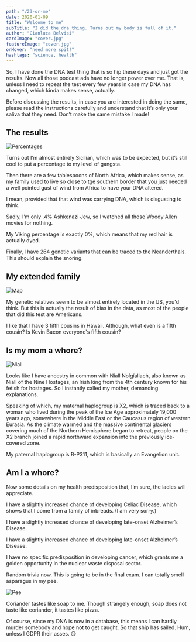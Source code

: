 ```yaml
---
path: "/23-or-me"
date: 2020-01-09
title: "Welcome to me"
subTitle: "I did the dna thing. Turns out my body is full of it."
author: "Gianluca Belvisi"
cardImage: "cover.jpg"
featureImage: "cover.jpg"
onHover: "need more spit!"
hashtags: "science, health"
---
```

So, I have done the DNA test thing that is so hip these days and just got the results. Now all those podcast ads have no longer power over me. That is, unless I need to repeat the test every few years in case my DNA has changed, which kinda makes sense, actually.

Before discussing the results, in case you are interested in doing the same, please read the instructions carefully and understand that it’s only your saliva that they need. Don’t make the same mistake I made!

## The results

![Percentages](perc.png)

Turns out I’m almost entirely Sicilian, which was to be expected, but it’s still cool to put a percentage to my level of gangsta.

Then there are a few tablespoons of North Africa, which makes sense, as my family used to live so close to tge southern border that you just needed a well pointed gust of wind from Africa to have your DNA altered.

I mean, provided that that wind was carrying DNA, which is disgusting to think.

Sadly, I’m only .4% Ashkenazi Jew, so I watched all those Woody Allen movies for nothing.

My Viking percentage is exactly 0%, which means that my red hair is actually dyed.

Finally, I have 264 genetic variants that can be traced to the Neanderthals. This should explain the snoring.


## My extended family

![Map](map.png)

My genetic relatives seem to be almost entirely located in the US, you'd think. But this is actually the result of bias in the data, as most of the people that did this test are Americans.

I like that I have 3 fifth cousins in Hawaii. Although, what even is a fifth cousin? Is Kevin Bacon everyone's fifth cousin?

## Is my mom a whore?

![Niall](niall.jpg)

Looks like I have ancestry in common with Niall Noígíallach, also known as Niall of the Nine Hostages, an Irish king from the 4th century known for his fetish for hostages. So I instantly called my mother, demanding explanations.

Speaking of which, my maternal haplogroup is X2, which is traced back to a woman who lived during the peak of the Ice Age approximately 19,000 years ago, somewhere in the Middle East or the Caucasus region of western Eurasia. As the climate warmed and the massive continental glaciers covering much of the Northern Hemisphere began to retreat, people on the X2 branch joined a rapid northward expansion into the previously ice-covered zone.

My paternal haplogroup is R-P311, which is basically an Evangelion unit.

## Am I a whore?

Now some details on my health predisposition that, I’m sure, the ladies will appreciate.

I have a slightly increased chance of developing Celiac Disease, which shows that I come from a family of inbreads. (I am very sorry.)

I have a slightly increased chance of developing late-onset Alzheimer’s Disease.

I have a slightly increased chance of developing late-onset Alzheimer’s Disease.

I have no specific predisposition in developing cancer, which grants me a golden opportunity in the nuclear waste disposal sector.

Random trivia now. This is going to be in the final exam. I can totally smell asparagus in my pee.

![Pee](pee.jpg)

Coriander tastes like soap to me. Though strangely enough, soap does not taste like coriander, it tastes like pizza.

Of course, since my DNA is now in a database, this means I can hardly murder somebody and hope not to get caught. So that ship has sailed. Hum, unless I GDPR their asses. 😏


